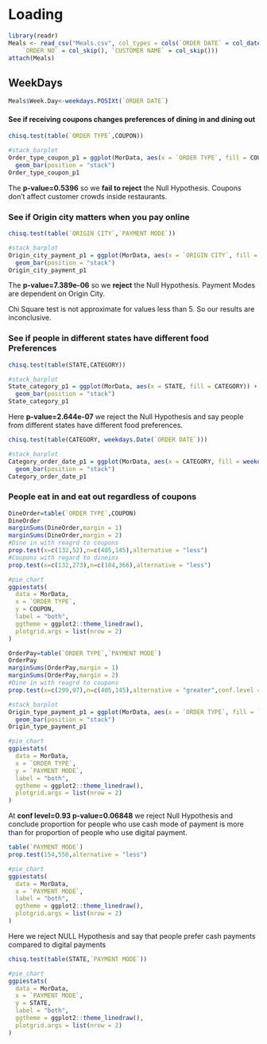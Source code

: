```{r}

```

# Loading

```{r}
library(readr)
Meals <- read_csv("Meals.csv", col_types = cols(`ORDER DATE` = col_date(format = "%d-%m-%Y"), 
    `ORDER NO` = col_skip(), `CUSTOMER NAME` = col_skip()))
attach(Meals)
```

## WeekDays

```{r}
Meals$Week.Day<-weekdays.POSIXt(`ORDER DATE`)
```

#### See if receiving coupons changes preferences of dining in and dining out

```{r}
chisq.test(table(`ORDER TYPE`,COUPON))

#stack_barplot
Order_type_coupon_p1 = ggplot(MorData, aes(x = `ORDER TYPE`, fill = COUPON)) + 
  geom_bar(position = "stack")
Order_type_coupon_p1
```

The **p-value=0.5396** so we **fail to reject** the Null Hypothesis. Coupons don't affect customer crowds inside restaurants.

### See if Origin city matters when you pay online

```{r}
chisq.test(table(`ORIGIN CITY`,`PAYMENT MODE`))

#stack_barplot
Origin_city_payment_p1 = ggplot(MorData, aes(x = `ORIGIN CITY`, fill = `PAYMENT MODE`)) + 
  geom_bar(position = "stack")
Origin_city_payment_p1

```

The **p-value=7.389e-06** so we **reject** the Null Hypothesis. Payment Modes are dependent on Origin City.

Chi Square test is not approximate for values less than 5. So our results are inconclusive.

### See if people in different states have different food Preferences

```{r}
chisq.test(table(STATE,CATEGORY))

#stack_barplot
State_category_p1 = ggplot(MorData, aes(x = STATE, fill = CATEGORY)) + 
  geom_bar(position = "stack")
State_category_p1
```

Here **p-value=2.644e-07** we reject the Null Hypothesis and say people from different states have different food preferences.

```{r}

chisq.test(table(CATEGORY, weekdays.Date(`ORDER DATE`)))

#stack_barplot
Category_order_date_p1 = ggplot(MorData, aes(x = CATEGORY, fill = weekdays.Date(`ORDER DATE`))) +
  geom_bar(position = "stack")
Category_order_date_p1
```

### People eat in and eat out regardless of coupons

```{r}
DineOrder=table(`ORDER TYPE`,COUPON)
DineOrder
marginSums(DineOrder,margin = 1)
marginSums(DineOrder,margin = 2)
#Dine in with reagrd to coupons
prop.test(x=c(132,52),n=c(405,145),alternative = "less")
#Coupons with regard to dineins
prop.test(x=c(132,273),n=c(184,366),alternative = "less")

#pie_chart
ggpiestats(
  data = MorData,
  x = `ORDER TYPE`,
  y = COUPON,
  label = "both",
  ggtheme = ggplot2::theme_linedraw(),
  plotgrid.args = list(nrow = 2)
)
```

```{r}
OrderPay=table(`ORDER TYPE`,`PAYMENT MODE`)
OrderPay
marginSums(OrderPay,margin = 1)
marginSums(OrderPay,margin = 2)
#Dine in with reagrd to coupons
prop.test(x=c(299,97),n=c(405,145),alternative = "greater",conf.level = 0.93)

#stack_barplot
Origin_type_payment_p1 = ggplot(MorData, aes(x = `ORDER TYPE`, fill = `PAYMENT MODE`)) + 
  geom_bar(position = "stack")
Origin_type_payment_p1

#pie_chart
ggpiestats(
  data = MorData,
  x = `ORDER TYPE`,
  y = `PAYMENT MODE`,
  label = "both",
  ggtheme = ggplot2::theme_linedraw(),
  plotgrid.args = list(nrow = 2)
)

```

At **conf level=0.93 p-value=0.06848** we reject Null Hypothesis and conclude proportion for people who use cash mode of payment is more than for proportion of people who use digital payment.

```{r}
table(`PAYMENT MODE`)
prop.test(154,550,alternative = "less")

#pie_chart
ggpiestats(
  data = MorData,
  x = `PAYMENT MODE`,
  label = "both",
  ggtheme = ggplot2::theme_linedraw(),
  plotgrid.args = list(nrow = 2)
)
```

Here we reject NULL Hypothesis and say that people prefer cash payments compared to digital payments

```{r}
chisq.test(table(STATE,`PAYMENT MODE`))

#pie_chart
ggpiestats(
  data = MorData,
  x = `PAYMENT MODE`,
  y = STATE,
  label = "both",
  ggtheme = ggplot2::theme_linedraw(),
  plotgrid.args = list(nrow = 2)
)
```
